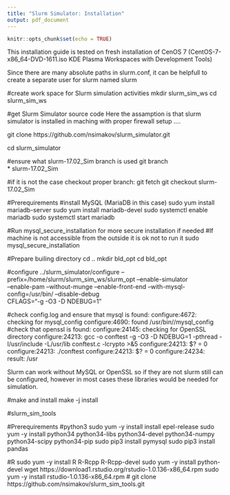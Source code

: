 ```yaml
---
title: "Slurm Simulator: Installation"
output: pdf_document
---
```


```r
knitr::opts_chunk$set(echo = TRUE)
```

This installation guide is tested on fresh installation of CenOS 7 (CentOS-7-x86_64-DVD-1611.iso KDE Plasma Workspaces with Development Tools)


Since there are many absolute paths in slurm.conf, it can be helpfull to create a separate user for slurm named slurm

#create work space for Slurm simulation activities
mkdir slurm_sim_ws
cd slurm_sim_ws

#get Slurm Simulator source code
Here the assamption is that slurm simulator is installed in maching with proper firewall setup ....

git clone https://github.com/nsimakov/slurm_simulator.git

cd slurm_simulator

#ensure what slurm-17.02_Sim branch is used
git branch                                                                        
* slurm-17.02_Sim

#if it is not the case checkout proper branch:
git fetch
git checkout slurm-17.02_Sim 


#Prerequirements
#install MySQL (MariaDB in this case)
sudo yum install mariadb-server
sudo yum install mariadb-devel
sudo systemctl enable mariadb
sudo systemctl start mariadb

#Run mysql_secure_installation for more secure installation if needed
#If machine is not accessible from the outside it is ok not to run it
sudo mysql_secure_installation

#Prepare builing directory
cd ..
mkdir bld_opt
cd bld_opt

#configure
../slurm_simulator/configure --prefix=/home/slurm/slurm_sim_ws/slurm_opt --enable-simulator \
    --enable-pam --without-munge --enable-front-end --with-mysql-config=/usr/bin/ --disable-debug \
    CFLAGS="-g -O3 -D NDEBUG=1"
    
#check config.log and ensure that mysql is found:
configure:4672: checking for mysql_config
configure:4690: found /usr/bin//mysql_config
#check that openssl is found:
configure:24145: checking for OpenSSL directory
configure:24213: gcc -o conftest -g -O3 -D NDEBUG=1 -pthread -I/usr/include  -L/usr/lib   conftest.c   -lcrypto >&5
configure:24213: $? = 0
configure:24213: ./conftest
configure:24213: $? = 0
configure:24234: result: /usr

Slurm can work without MySQL or OpenSSL so if they are not slurm still can be configured, 
however in most cases these libraries would be needed for simulation.

#make and install
make -j install

#slurm_sim_tools

#Prerequirements
#python3
sudo yum -y install install epel-release
sudo yum -y install python34 python34-libs python34-devel python34-numpy python34-scipy python34-pip
sudo pip3 install pymysql
sudo pip3 install pandas

#R
sudo yum -y install R R-Rcpp R-Rcpp-devel
sudo yum -y install python-devel
wget https://download1.rstudio.org/rstudio-1.0.136-x86_64.rpm
sudo yum -y install rstudio-1.0.136-x86_64.rpm
#
git clone https://github.com/nsimakov/slurm_sim_tools.git


